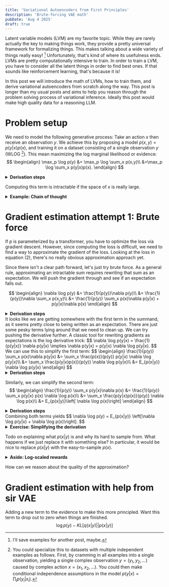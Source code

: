 ```yaml
---
title: 'Variational Autoencoders from First Principles'
description: 'Brute-forcing VAE math'
pubDate: 'Aug 4 2025'
draft: true
---
```


Latent variable models (LVM) are my favorite topic.
While they are rarely actually the key to making things work, they provide a pretty universal framework for formalizing things.
This makes talking about a wide variety of things really easy! [^examples]
Unfortunately, that's kind of where its usefulness ends.
LVMs are pretty computationally intensive to train.
In order to train a LVM, you have to consider all the latent things in order to find best ones.
If that sounds like reinforcement learning, that's because it is!

In this post we will introduce the math of LVMs, how to train them, and derive variational autoencoders from scratch along the way.
This post is longer than my usual posts and aims to help you reason through the problem solving process of variational inference.
Ideally this post would make high quality data for a reasoning LLM.

# Problem setup
We need to model the following generative process:
Take an action $x$ then receive an observation $y$.
We achieve this by proposing a model $p(x,y) = p(y|x)p(x)$,
and training it on a dataset consisting of a single observation $y$ (WLOG [^WLOG]).
This mean maximizing the log marginal likelihood or evidence:
$$
\begin{align}
\max_p \log p(y)
&= \max_p \log \sum_x p(x,y)\\
&=\max_p \log \sum_x p(y|x)p(x).
\end{align}
$$

<details class="highlights">
<summary><b>Derivation steps</b></summary>
- (1) Total probability $p(y) = \sum_x p(x,y)$
- (2) Chain rule $p(x,y) = p(y|x)p(x)$
</details>

Computing this term is intractable if the space of $x$ is really large.

<details class="highlights">
<summary><b>Example: Chain of thought</b></summary>
Let's consider an unconditional variant of chain of thought.
Rather than coming up with an answer to a math question, we are trying to recreate a Python program unprompted.
The latent action $x$ is a natural language specification of the program.
TODO
</details>

# Gradient estimation attempt 1: Brute force
If $p$ is parameterized by a transformer, you have to optimize the loss via gradient descent.
However, since computing the loss is difficult, we need to find a way to approximate the gradient of the loss.
Looking at the loss in equation (2), there's no really obvious approximation approach yet.

Since there isn't a clear path forward, let's just try brute force.
As a general rule, approximating an intractable sum requires rewriting that sum as an expectation.
We will push the gradient through and see if an expectation falls out.

$$
\begin{align}
\nabla \log p(y)
&= \frac{1}{p(y)}\nabla p(y)\\
&= \frac{1}{p(y)}\nabla \sum_x p(x,y)\\
&= \frac{1}{p(y)} \sum_x p(x)\nabla p(y|x) + p(y|x)\nabla p(x)
\end{align}
$$
<details class="highlights">
<summary><b>Derivation steps</b></summary>
- (3) Derivative of log
- (4) Total probability
- (5) Chain rule and product rule
</details>
It looks like we are getting somewhere with the first term in the summand,
as it seems pretty close to being written as an expectation.
There are just some pesky terms lying around that we need to clean up.
We can try pushing the derivative further.
A classic tool for rewriting gradients as expectations is the log derivative trick:
$$
\nabla \log p(y|x) = \frac{1}{p(y|x)} \nabla p(y|x) \implies \nabla p(y|x) = p(y|x) \nabla \log p(y|x).
$$
We can use this to simplify the first term:
$$
\begin{align}
\frac{1}{p(y)} \sum_x p(x)\nabla p(y|x)
&= \sum_x \frac{p(x)}{p(y)} p(y|x) \nabla \log p(y|x)\\
&= \sum_x \frac{p(y|x)p(x)}{p(y)} \nabla \log p(y|x)\\
&= E_{p(x|y)} \nabla \log p(y|x)
\end{align}
$$
<details class="highlights">
<summary><b>Derivation steps</b></summary>
- (6) Log-derivative trick
- (7) Distribute
- (8) Conditional probability
</details>


Similarly, we can simplify the second term:
$$
\begin{align}
\frac{1}{p(y)} \sum_x p(y|x)\nabla p(x)
&= \frac{1}{p(y)} \sum_x p(y|x) p(x) \nabla \log p(x)\\
&= \sum_x \frac{p(y|x)p(x)}{p(y)} \nabla \log p(x)\\
&= E_{p(x|y)}\left[ \nabla \log p(x)\right]
\end{align}
$$

<details class="highlights">
<summary><b>Derivation steps</b></summary>
- (9) Log-derivative trick
- (10) Distribute
- (11) Conditional probability
</details>
Combining both terms yields
$$
\nabla \log p(y) = E_{p(x|y)} \left[\nabla \log p(y|x) + \nabla \log p(x)\right].
$$

<details class="highlights">
<summary><b>Exercise: Simplifying the derivation</b></summary>
We can greatly simplify the derivation of the exact gradient estimator by applying the log-derivative trick earlier in the derivation (exercise for the reader, see footnote for a big hint[^hint]). This is mostly clear in hindsight, after we see what the expetation looks like. The systematic tool of brute-force derivation is more useful for a first approach. Let's not pretend things are elegant on the first attempt.
</details>

Todo on explaining what $p(x|y)$ is and why its hard to sample from.
What happens if we just replace it with something else?
In particular, it would be nice to replace $p(x|y)$ with the easy-to-sample $p(x)$.

<details class="highlights">
<summary><b>Aside: Log-scaled rewards</b></summary>
Todo
</details>

How can we reason about the quality of the approximation?

# Gradient estimation with help from sir VAE
Adding a new term to the evidence to make this more principled.
Want this term to drop out to zero when things are finished.
$$\log p(y) - KL[q(x|y) || p(x|y)]$$

[^examples]: I'll save examples for another post, maybe.
[^WLOG]: You could specialize this to datasets with multiple independent examples as follows. First, by cramming in all examples into a single observation, yielding a single complex observation $y = (y_1, y_2, \ldots)$ caused by complex action $x = (x_1, x_2, \ldots)$. You could then make conditional independence assumptions in the model $p(y|x) = \prod_i p(y_i|x_i)$.
[^hint]: Big hint: $\nabla \log p(y|x) + \nabla \log p(x) = \nabla \log p(x,y)$

